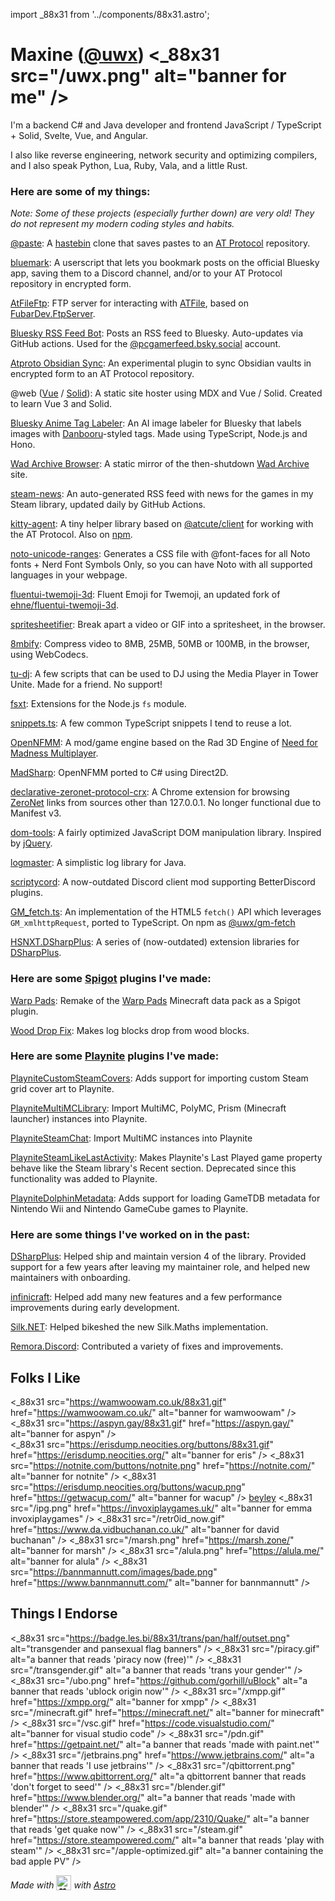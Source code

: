 ﻿import _88x31 from '../components/88x31.astro';

<Layout title="Maxine's Webzone" description="Maxine's personal web page">

<Webamp />

# Maxine ([@uwx](https://github.com/uwx)) <_88x31 src="/uwx.png" alt="banner for me" />

I'm a backend C# and Java developer and frontend JavaScript / TypeScript + Solid,
Svelte, Vue, and Angular.

I also like reverse engineering, network security and optimizing compilers, and I
also speak Python, Lua, Ruby, Vala, and a little Rust.

### Here are some of my things:

*Note: Some of these projects (especially further down) are very old! They do not represent my modern coding styles and
habits.*

[@paste](https://atpaste.github.io):
A [hastebin](https://github.com/toptal/haste-server) clone that saves pastes to an [AT Protocol](https://atproto.com/)
repository.

[bluemark](https://github.com/uwx/bluemark):
A userscript that lets you bookmark posts on the official Bluesky app, saving them to a Discord channel, and/or to your
AT Protocol repository in encrypted form.

[AtFileFtp](https://github.com/uwx/AtFileFtp):
FTP server for interacting with [ATFile](https://github.com/ziodotsh/atfile), based on
[FubarDev.FtpServer](https://github.com/FubarDevelopment/FtpServer).

[Bluesky RSS Feed Bot](https://github.com/uwx/bsky-pcgamer-rss):
Posts an RSS feed to Bluesky. Auto-updates via GitHub actions. Used for the
[@pcgamerfeed.bsky.social](https://bsky.app/profile/pcgamerfeed.bsky.social) account.

[Atproto Obsidian Sync](https://github.com/obsidat/obsidat.github.io):
An experimental plugin to sync Obsidian vaults in encrypted form to an AT Protocol repository.

@web ([Vue](https://atweb-vue.github.io) / [Solid](https://atweb-solid.github.io)): A static site hoster using MDX and
Vue / Solid. Created to learn Vue 3 and Solid.

[Bluesky Anime Tag Labeler](https://bsky.app/profile/iqdb-labeler.bsky.social): An AI image labeler for Bluesky that
labels images with [Danbooru](https://safebooru.donmai.us/tags)-styled tags. Made using TypeScript, Node.js and Hono.

[Wad Archive Browser](https://wadarchive-browser.github.io/): A static mirror of the then-shutdown
[Wad Archive](https://www.wad-archive.com/) site.

[steam-news](https://github.com/uwx/steam-news): An auto-generated RSS feed with news for the games in my Steam library,
updated daily by GitHub Actions.

[kitty-agent](https://github.com/uwx/kitty-agent): A tiny helper library based on
[@atcute/client](https://github.com/mary-ext/atcute/tree/trunk/packages/core/client) for working with the AT Protocol.
Also on [npm](https://www.npmjs.com/package/kitty-agent).

[noto-unicode-ranges](https://github.com/uwx/noto-unicode-ranges): Generates a CSS file with @font-faces for all Noto
fonts + Nerd Font Symbols Only, so you can have Noto with all supported languages in your webpage.

[fluentui-twemoji-3d](https://github.com/uwx/fluentui-twemoji-3d): Fluent Emoji for Twemoji, an updated fork of
[ehne/fluentui-twemoji-3d](https://github.com/ehne/fluentui-twemoji-3d).

[spritesheetifier](https://uwx.github.io/spritesheetifier/): Break apart a video or GIF into a spritesheet, in the
browser.

[8mbify](https://uwx.github.io/8mbify/): Compress video to 8MB, 25MB, 50MB or 100MB, in the browser, using WebCodecs.

[tu-dj](https://github.com/uwx/tu-dj): A few scripts that can be used to DJ using the Media Player in Tower Unite. Made
for a friend. No support!

[fsxt](https://github.com/uwx-node-modules/fsxt): Extensions for the Node.js `fs` module.

[snippets.ts](https://github.com/uwx/snippets.ts): A few common TypeScript snippets I tend to reuse a lot.

[OpenNFMM](https://github.com/uwx/OpenNFMM): A mod/game engine based on the Rad 3D Engine of
[Need for Madness Multiplayer](http://www.needformadness.com/).

[MadSharp](https://github.com/uwx/MadSharp): OpenNFMM ported to C# using Direct2D.

[declarative-zeronet-protocol-crx](https://github.com/uwx/declarative-zeronet-protocol-crx): A Chrome extension for
browsing [ZeroNet](https://zeronet.io/) links from sources other than 127.0.0.1. No longer functional due to Manifest
v3.

[dom-tools](https://github.com/uwx/dom-tools): A fairly optimized JavaScript DOM manipulation library. Inspired by
[jQuery](https://jquery.com/).

[logmaster](https://github.com/uwx/logmaster): A simplistic log library for Java.

[scriptycord](https://github.com/uwx/scriptycord): A now-outdated Discord client mod supporting BetterDiscord plugins.

[GM_fetch.ts](https://github.com/uwx/GM_fetch.ts_v2): An implementation of the HTML5 `fetch()` API which leverages
`GM_xmlhttpRequest`, ported to TypeScript. On npm as [@uwx/gm-fetch](http://npmjs.com/package/@uwx/gm-fetch)

[HSNXT.DSharpPlus](https://github.com/uwx/HSNXT.DSharpPlus): A series of (now-outdated) extension libraries for
[DSharpPlus](https://github.com/DSharpPlus/DSharpPlus).

### Here are some [Spigot](https://www.spigotmc.org/) plugins I've made:

[Warp Pads](https://github.com/uwx/WarpPads): Remake of the [Warp Pads](https://github.com/SmoochyPit/Warp-Pads)
Minecraft data pack as a Spigot plugin.

[Wood Drop Fix](https://github.com/uwx/WoodDropFix): Makes log blocks drop from wood blocks.

### Here are some [Playnite](https://playnite.link) plugins I've made:

[PlayniteCustomSteamCovers](https://github.com/uwx/PlayniteCustomSteamCovers): Adds support for importing custom Steam
grid cover art to Playnite.

[PlayniteMultiMCLibrary](https://github.com/uwx/PlayniteMultiMCLibrary): Import MultiMC, PolyMC, Prism (Minecraft
launcher) instances into Playnite.

[PlayniteSteamChat](https://github.com/uwx/PlayniteSteamChat): Import MultiMC instances into Playnite

[PlayniteSteamLikeLastActivity](https://github.com/uwx/PlayniteSteamLikeLastActivity): Makes Playnite's Last Played game
property behave like the Steam library's Recent section. Deprecated since this functionality was added to Playnite.

[PlayniteDolphinMetadata](https://github.com/uwx/PlayniteDolphinMetadata): Adds support for loading GameTDB metadata for
Nintendo Wii and Nintendo GameCube games to Playnite.

### Here are some things I've worked on in the past:

[DSharpPlus](https://github.com/DSharpPlus/DSharpPlus): Helped ship and maintain version 4 of the library. Provided
support for a few years after leaving my maintainer role, and helped new maintainers with onboarding.

[infinicraft](https://github.com/Infinicraft-Mod/infinicraft): Helped add many new features and a few performance
improvements during early development.

[Silk.NET](https://github.com/dotnet/Silk.NET): Helped bikeshed the new Silk.Maths implementation.

[Remora.Discord](https://github.com/Remora/Remora.Discord): Contributed a variety of fixes and improvements.

## Folks I Like

<_88x31 src="https://wamwoowam.co.uk/88x31.gif" href="https://wamwoowam.co.uk/" alt="banner for wamwoowam" />
<_88x31 src="https://aspyn.gay/88x31.gif" href="https://aspyn.gay/" alt="banner for aspyn" />    
<_88x31 src="https://erisdump.neocities.org/buttons/88x31.gif" href="https://erisdump.neocities.org/" alt="banner for eris" />
<_88x31 src="https://notnite.com/buttons/notnite.png" href="https://notnite.com/" alt="banner for notnite" />
<_88x31 src="https://erisdump.neocities.org/buttons/wacup.png" href="https://getwacup.com/" alt="banner for wacup" />
<span> [beyley](https://beyleyisnot.moe/) </span>
<_88x31 src="/ipg.png" href="https://invoxiplaygames.uk/" alt="banner for emma invoxiplaygames" />
<_88x31 src="/retr0id_now.gif" href="https://www.da.vidbuchanan.co.uk/" alt="banner for david buchanan" />
<_88x31 src="/marsh.png" href="https://marsh.zone/" alt="banner for marsh" />
<_88x31 src="/alula.png" href="https://alula.me/" alt="banner for alula" />
<_88x31 src="https://bannmannutt.com/images/bade.png" href="https://www.bannmannutt.com/" alt="banner for bannmannutt" />

## Things I Endorse

<_88x31 src="https://badge.les.bi/88x31/trans/pan/half/outset.png" alt="transgender and pansexual flag banners" />
<_88x31 src="/piracy.gif" alt="a banner that reads 'piracy now (free)'" />
<_88x31 src="/transgender.gif" alt="a banner that reads 'trans your gender'" />
<_88x31 src="/ubo.png" href="https://github.com/gorhill/uBlock" alt="a banner that reads 'ublock origin now'" />
<_88x31 src="/xmpp.gif" href="https://xmpp.org/" alt="banner for xmpp" />
<_88x31 src="/minecraft.gif" href="https://minecraft.net/" alt="banner for minecraft" />
<_88x31 src="/vsc.gif" href="https://code.visualstudio.com/" alt="banner for visual studio code" />
<_88x31 src="/pdn.gif" href="https://getpaint.net/" alt="a banner that reads 'made with paint.net'" />
<_88x31 src="/jetbrains.png" href="https://www.jetbrains.com/" alt="a banner that reads 'I use jetbrains'" />
<_88x31 src="/qbittorrent.png" href="https://www.qbittorrent.org/" alt="a qbittorrent banner that reads 'don't forget to seed'" />
<_88x31 src="/blender.gif" href="https://www.blender.org/" alt="a banner that reads 'made with blender'" />
<_88x31 src="/quake.gif" href="https://store.steampowered.com/app/2310/Quake/" alt="a banner that reads 'get quake now'" />
<_88x31 src="/steam.gif" href="https://store.steampowered.com/" alt="a banner that reads 'play with steam'" />
<_88x31 src="/apple-optimized.gif" alt="a banner containing the bad apple PV" />

_Made with <Image alt="❤️" style="vertical-align: text-bottom;" src="https://uwx.github.io/fluentui-twemoji-3d/export/3D_png/72x72/2764.png" width="24" height="24" /> with [Astro](https://astro.build/)_
</Layout>